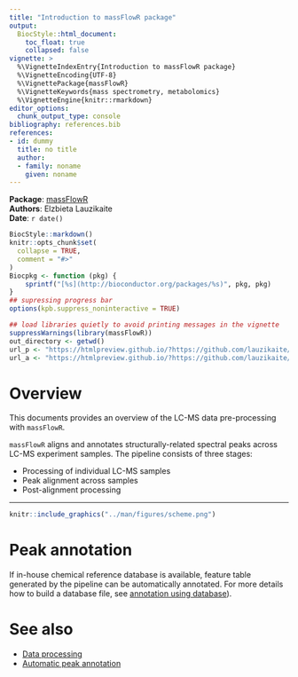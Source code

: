 ```yaml
---
title: "Introduction to massFlowR package"
output:
  BiocStyle::html_document:
    toc_float: true
    collapsed: false
vignette: >
  %\VignetteIndexEntry{Introduction to massFlowR package}
  %\VignetteEncoding{UTF-8}
  %\VignettePackage{massFlowR}
  %\VignetteKeywords{mass spectrometry, metabolomics}
  %\VignetteEngine{knitr::rmarkdown}
editor_options: 
  chunk_output_type: console
bibliography: references.bib
references:
- id: dummy
  title: no title
  author:
  - family: noname
    given: noname
---
```


<style>
pre code, pre, code {
  white-space: pre !important;
  overflow-x: scroll !important;
  word-break: keep-all !important;
  word-wrap: initial !important;
}
</style>

**Package**: [massFlowR](https://github.com/lauzikaite/massFlowR)<br />
**Authors**: Elzbieta Lauzikaite<br />
**Date**: `r date()`

```r
BiocStyle::markdown() 
knitr::opts_chunk$set(
  collapse = TRUE,
  comment = "#>"
)
Biocpkg <- function (pkg) {
    sprintf("[%s](http://bioconductor.org/packages/%s)", pkg, pkg)
}
## supressing progress bar
options(kpb.suppress_noninteractive = TRUE) 
```

```r
## load libraries quietly to avoid printing messages in the vignette
suppressWarnings(library(massFlowR))
out_directory <- getwd()
url_p <- "https://htmlpreview.github.io/?https://github.com/lauzikaite/massFlowR/blob/master/doc/processing.html"
url_a <- "https://htmlpreview.github.io/?https://github.com/lauzikaite/massFlowR/blob/master/doc/annotation.html"
```

# Overview

This documents provides an overview of the LC-MS data pre-processing with `massFlowR`.

`massFlowR` aligns and annotates structurally-related spectral peaks across LC-MS experiment samples. The pipeline consists of three stages:

* Processing of individual LC-MS samples
* Peak alignment across samples
* Post-alignment processing

***

```r
knitr::include_graphics("../man/figures/scheme.png")
```


# Peak annotation

If in-house chemical reference database is available, feature table generated by the pipeline can be automatically annotated. For more details how to build a database file, see [annotation using database](`r url_a`)).

# See also

* [Data processing](`r url_p`)
* [Automatic peak annotation](`r url_a`)

